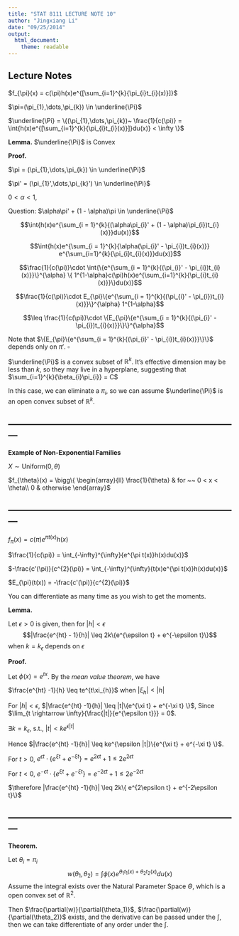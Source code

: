 ```yaml
---
title: "STAT 8111 LECTURE NOTE 10"
author: "Jingxiang Li"
date: "09/25/2014"
output:
  html_document:
    theme: readable
---
```


## Lecture Notes

$f_{\pi}(x) = c(\pi)h(x)e^{[\sum_{i=1}^{k}{\pi_{i}t_{i}(x)}]}$

$\pi=(\pi_{1},\dots,\pi_{k}) \in \underline{\Pi}$

$\underline{\Pi} = \{(\pi_{1},\dots,\pi_{k})~ \frac{1}{c(\pi)} = \int{h(x)e^{[\sum_{i=1}^{k}{\pi_{i}t_{i}(x)}]}du(x)} < \infty \}$

**Lemma.** $\underline{\Pi}$ is Convex

**Proof.**

$\pi = (\pi_{1},\dots,\pi_{k}) \in \underline{\Pi}$

$\pi' = (\pi_{1}',\dots,\pi_{k}') \in \underline{\Pi}$

$0 < \alpha < 1$, 

Question: $\alpha\pi' + (1 - \alpha)\pi \in \underline{\Pi}$

$$\int{h(x)e^{\sum_{i = 1}^{k}{(\alpha\pi_{i}' + (1 - \alpha)\pi_{i})t_{i}(x)}}du(x)}$$

$$\int{h(x)e^{\sum_{i = 1}^{k}{\alpha(\pi_{i}' - \pi_{i})t_{i}(x)}} e^{\sum_{i=1}^{k}{\pi_{i}t_{i}(x)}}du(x)}$$

$$\frac{1}{c(\pi)}\cdot \int{\{e^{\sum_{i = 1}^{k}{(\pi_{i}' - \pi_{i})t_{i}(x)}}\}^{\alpha} \{ 1^{1-\alpha}c(\pi)h(x)e^{\sum_{i=1}^{k}{\pi_{i}t_{i}(x)}}\}du(x)}$$

$$\frac{1}{c(\pi)}\cdot E_{\pi}\{e^{\sum_{i = 1}^{k}{(\pi_{i}' - \pi_{i})t_{i}(x)}}\}^{\alpha} 1^{1-\alpha}$$

$$\leq \frac{1}{c(\pi)}\cdot \{E_{\pi}\{e^{\sum_{i = 1}^{k}{(\pi_{i}' - \pi_{i})t_{i}(x)}}\}\}^{\alpha}$$

Note that $\{E_{\pi}\{e^{\sum_{i = 1}^{k}{(\pi_{i}' - \pi_{i})t_{i}(x)}}\}\}$ depends only on $\pi'$. $\square$

$\underline{\Pi}$ is a convex subset of $\mathbb{R}^k$. It's effective dimension may be less than $k$, so they may live in a hyperplane, suggesting that $\sum_{i=1}^{k}{\beta_{i}\pi_{i}} = C$

In this case, we can eliminate a $\pi_{i}$, so we can assume $\underline{\Pi}$ is an open convex subset of $\mathbb{R}^{k}$.

---------------------------------------------------------------------------
---------------------------------------------------------------------------

**Example of Non-Exponential Families**

$X \sim \mathrm{Uniform}(0, \theta)$

$f_{\theta}(x) = \bigg\{
\begin{array}{ll}
\frac{1}{\theta} & for ~~ 0 < x < \theta\\
0 & otherwise
\end{array}$

---------------------------------------------------------------------------
---------------------------------------------------------------------------

$f_{\pi}(x) = c(\pi)e^{\pi t(x)}h(x)$

$\frac{1}{c(\pi)} = \int_{-\infty}^{\infty}{e^{\pi t(x)}h(x)du(x)}$

$-\frac{c'(\pi)}{c^{2}(\pi)} = \int_{-\infty}^{\infty}{t(x)e^{\pi t(x)}h(x)du(x)}$

$E_{\pi}(t(x)) = -\frac{c'(\pi)}{c^{2}(\pi)}$

You can differentiate as many time as you wish to get the moments.

**Lemma.**

Let $\epsilon > 0$ is given, then for $|h| < \epsilon$
$$|\frac{e^{ht} - 1}{h}| \leq 2k\{e^{\epsilon t} + e^{-\epsilon t}\}$$
when $k = k_{\epsilon}$ depends on $\epsilon$

**Proof.**

Let $\phi(x) = e^{tx}$. By the *mean value theorem*, we have 

$\frac{e^{ht} -1}{h} \leq te^{t\xi_{h}}$ when $|\xi_{h}| < |h|$

For $|h| < \epsilon$, $|\frac{e^{ht} -1}{h}| \leq |t|\{e^{\xi t} + e^{-\xi t} \}$, Since $\lim_{t \rightarrow \infty}{\frac{|t|}{e^{\epsilon t}}}  = 0$.

$\exists k = k_{\epsilon}$, s.t., $|t| < ke^{\epsilon|t|}$

Hence $|\frac{e^{ht} -1}{h}| \leq ke^{\epsilon |t|}\{e^{\xi t} + e^{-\xi t} \}$.

For $t > 0$, $e^{\epsilon t} \cdot \{e^{\xi t} + e^{-\xi t} \} = e^{2\epsilon t} + 1 \leq 2e^{2\epsilon t}$

For $t < 0$, $e^{- \epsilon t} \cdot \{e^{\xi t} + e^{-\xi t} \} = e^{-2\epsilon t} + 1 \leq 2e^{-2\epsilon t}$

$\therefore |\frac{e^{ht} -1}{h}| \leq 2k\{ e^{2\epsilon t} + e^{-2\epsilon t}\}$

---------------------------------------------------------------------------
---------------------------------------------------------------------------
**Theorem.**

Let $\theta_{i} = \pi_{i}$
$$w(\theta_{1}, \theta_{2}) = \int{\phi(x)e^{\theta_{1}t_{1}(x) + \theta_{2}t_{2}(x)}du(x)}$$
Assume the integral exists over the Natural Parameter Space $\Theta$, which is a open convex set of $\mathbb{R}^2$.

Then $\frac{\partial(w)}{\partial(\theta_1)}$, $\frac{\partial(w)}{\partial(\theta_2)}$ exists, and the derivative can be passed under the $\int$, then we can take differentiate of any order under the $\int$.